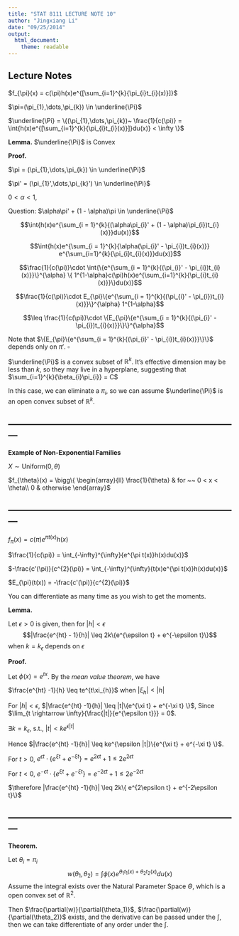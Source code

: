 ```yaml
---
title: "STAT 8111 LECTURE NOTE 10"
author: "Jingxiang Li"
date: "09/25/2014"
output:
  html_document:
    theme: readable
---
```


## Lecture Notes

$f_{\pi}(x) = c(\pi)h(x)e^{[\sum_{i=1}^{k}{\pi_{i}t_{i}(x)}]}$

$\pi=(\pi_{1},\dots,\pi_{k}) \in \underline{\Pi}$

$\underline{\Pi} = \{(\pi_{1},\dots,\pi_{k})~ \frac{1}{c(\pi)} = \int{h(x)e^{[\sum_{i=1}^{k}{\pi_{i}t_{i}(x)}]}du(x)} < \infty \}$

**Lemma.** $\underline{\Pi}$ is Convex

**Proof.**

$\pi = (\pi_{1},\dots,\pi_{k}) \in \underline{\Pi}$

$\pi' = (\pi_{1}',\dots,\pi_{k}') \in \underline{\Pi}$

$0 < \alpha < 1$, 

Question: $\alpha\pi' + (1 - \alpha)\pi \in \underline{\Pi}$

$$\int{h(x)e^{\sum_{i = 1}^{k}{(\alpha\pi_{i}' + (1 - \alpha)\pi_{i})t_{i}(x)}}du(x)}$$

$$\int{h(x)e^{\sum_{i = 1}^{k}{\alpha(\pi_{i}' - \pi_{i})t_{i}(x)}} e^{\sum_{i=1}^{k}{\pi_{i}t_{i}(x)}}du(x)}$$

$$\frac{1}{c(\pi)}\cdot \int{\{e^{\sum_{i = 1}^{k}{(\pi_{i}' - \pi_{i})t_{i}(x)}}\}^{\alpha} \{ 1^{1-\alpha}c(\pi)h(x)e^{\sum_{i=1}^{k}{\pi_{i}t_{i}(x)}}\}du(x)}$$

$$\frac{1}{c(\pi)}\cdot E_{\pi}\{e^{\sum_{i = 1}^{k}{(\pi_{i}' - \pi_{i})t_{i}(x)}}\}^{\alpha} 1^{1-\alpha}$$

$$\leq \frac{1}{c(\pi)}\cdot \{E_{\pi}\{e^{\sum_{i = 1}^{k}{(\pi_{i}' - \pi_{i})t_{i}(x)}}\}\}^{\alpha}$$

Note that $\{E_{\pi}\{e^{\sum_{i = 1}^{k}{(\pi_{i}' - \pi_{i})t_{i}(x)}}\}\}$ depends only on $\pi'$. $\square$

$\underline{\Pi}$ is a convex subset of $\mathbb{R}^k$. It's effective dimension may be less than $k$, so they may live in a hyperplane, suggesting that $\sum_{i=1}^{k}{\beta_{i}\pi_{i}} = C$

In this case, we can eliminate a $\pi_{i}$, so we can assume $\underline{\Pi}$ is an open convex subset of $\mathbb{R}^{k}$.

---------------------------------------------------------------------------
---------------------------------------------------------------------------

**Example of Non-Exponential Families**

$X \sim \mathrm{Uniform}(0, \theta)$

$f_{\theta}(x) = \bigg\{
\begin{array}{ll}
\frac{1}{\theta} & for ~~ 0 < x < \theta\\
0 & otherwise
\end{array}$

---------------------------------------------------------------------------
---------------------------------------------------------------------------

$f_{\pi}(x) = c(\pi)e^{\pi t(x)}h(x)$

$\frac{1}{c(\pi)} = \int_{-\infty}^{\infty}{e^{\pi t(x)}h(x)du(x)}$

$-\frac{c'(\pi)}{c^{2}(\pi)} = \int_{-\infty}^{\infty}{t(x)e^{\pi t(x)}h(x)du(x)}$

$E_{\pi}(t(x)) = -\frac{c'(\pi)}{c^{2}(\pi)}$

You can differentiate as many time as you wish to get the moments.

**Lemma.**

Let $\epsilon > 0$ is given, then for $|h| < \epsilon$
$$|\frac{e^{ht} - 1}{h}| \leq 2k\{e^{\epsilon t} + e^{-\epsilon t}\}$$
when $k = k_{\epsilon}$ depends on $\epsilon$

**Proof.**

Let $\phi(x) = e^{tx}$. By the *mean value theorem*, we have 

$\frac{e^{ht} -1}{h} \leq te^{t\xi_{h}}$ when $|\xi_{h}| < |h|$

For $|h| < \epsilon$, $|\frac{e^{ht} -1}{h}| \leq |t|\{e^{\xi t} + e^{-\xi t} \}$, Since $\lim_{t \rightarrow \infty}{\frac{|t|}{e^{\epsilon t}}}  = 0$.

$\exists k = k_{\epsilon}$, s.t., $|t| < ke^{\epsilon|t|}$

Hence $|\frac{e^{ht} -1}{h}| \leq ke^{\epsilon |t|}\{e^{\xi t} + e^{-\xi t} \}$.

For $t > 0$, $e^{\epsilon t} \cdot \{e^{\xi t} + e^{-\xi t} \} = e^{2\epsilon t} + 1 \leq 2e^{2\epsilon t}$

For $t < 0$, $e^{- \epsilon t} \cdot \{e^{\xi t} + e^{-\xi t} \} = e^{-2\epsilon t} + 1 \leq 2e^{-2\epsilon t}$

$\therefore |\frac{e^{ht} -1}{h}| \leq 2k\{ e^{2\epsilon t} + e^{-2\epsilon t}\}$

---------------------------------------------------------------------------
---------------------------------------------------------------------------
**Theorem.**

Let $\theta_{i} = \pi_{i}$
$$w(\theta_{1}, \theta_{2}) = \int{\phi(x)e^{\theta_{1}t_{1}(x) + \theta_{2}t_{2}(x)}du(x)}$$
Assume the integral exists over the Natural Parameter Space $\Theta$, which is a open convex set of $\mathbb{R}^2$.

Then $\frac{\partial(w)}{\partial(\theta_1)}$, $\frac{\partial(w)}{\partial(\theta_2)}$ exists, and the derivative can be passed under the $\int$, then we can take differentiate of any order under the $\int$.